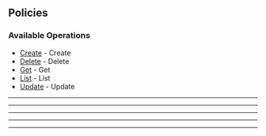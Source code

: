 
## Policies

### Available Operations

* [Create](/curl/policies/create) - Create
* [Delete](/curl/policies/delete) - Delete
* [Get](/curl/policies/get) - Get
* [List](/curl/policies/list) - List
* [Update](/curl/policies/update) - Update

---
<Create />

---
<Delete />

---
<Get />

---
<List />

---
<Update />
